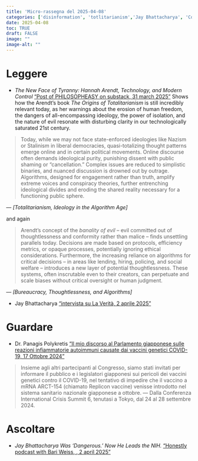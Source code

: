 ```yaml
---
title: 'Micro-rassegna del 2025-04-08'
categories: ['disinformation', 'totlitarianism','Jay Bhattacharya', 'Covid19','ENG 🇺🇸', 'ITA 🇮🇹']
date: 2025-04-08
toc: TRUE
draft: FALSE
image: ""
image-alt: ""
---
```




# Leggere

+ *The New Face of Tyranny: Hannah Arendt, Technology, and Modern Control*  ["Post of PHILOSOPHEASY on substack, 31 march 2025"](https://www.philosopheasy.com/p/the-new-face-of-tyranny-hannah-arendt?r=7roap&triedRedirect=true)
Shows how the Arendt's book *The Origins of Totalitarianism* is still incredibly relevant today, as her warnings about the erosion of human freedom, the dangers of all-encompassing ideology, the power of isolation, and the nature of evil resonate with disturbing clarity in our technologically saturated 21st century.

> Today, while we may not face state-enforced ideologies like Nazism or Stalinism in liberal democracies, quasi-totalizing thought patterns emerge online and in certain political movements. Online discourse often demands ideological purity, punishing dissent with public shaming or "cancellation." Complex issues are reduced to simplistic binaries, and nuanced discussion is drowned out by outrage. Algorithms, designed for engagement rather than truth, amplify extreme voices and conspiracy theories, further entrenching ideological divides and eroding the shared reality necessary for a functioning public sphere. 

--- *[Totalitarianism, Ideology in the Algorithm Age]*

and again

> Arendt's concept of the *banality of evil* – evil committed out of thoughtlessness and conformity rather than malice – finds unsettling parallels today. Decisions are made based on protocols, efficiency metrics, or opaque processes, potentially ignoring ethical considerations. Furthermore, the increasing reliance on algorithms for critical decisions – in areas like lending, hiring, policing, and social welfare – introduces a new layer of potential thoughtlessness. These systems, often inscrutable even to their creators, can perpetuate and scale biases without critical oversight or human judgment. 

--- *[Bureaucracy, Thoughtlessness, and Algorithms]*


+ Jay Bhattacharya   ["intervista su La Verità, 2 aprile 2025"](Bhattacharya.pdf) 

<!-- > Quote   -->
<!-- --- by Author -->

# Guardare
+ Dr. Panagis Polykretis  ["Il mio discorso al Parlamento giapponese sulle reazioni infiammatorie autoimmuni causate dai vaccini genetici COVID-19, 17 Ottobre 2024"]()

> Insieme agli altri partecipanti al Congresso, siamo stati invitati per informare il pubblico e i legislatori giapponesi sui pericoli dei vaccini genetici contro il COVID-19, nel tentativo di impedire che il vaccino a mRNA ARCT-154 (chiamato Replicon vaccine) venisse introdotto nel sistema sanitario nazionale giapponese a ottobre.
--- Dalla Conferenza International Crisis Summit 6, tenutasi a Tokyo, dal 24 al 28 settembre 2024. 

# Ascoltare 
+ *Jay Bhattacharya Was ‘Dangerous.’ Now He Leads the NIH.*  ["Honestly podcast with Bari Weiss, , 2 april 2025"](https://www.thefp.com/p/jay-bhattacharya-nih-fauci) 

<!-- > Quote   -->
<!-- --- by Author -->


<!-- # Ricordare  -->
<!-- > Quote   -->
<!-- --- by Author -->


 
